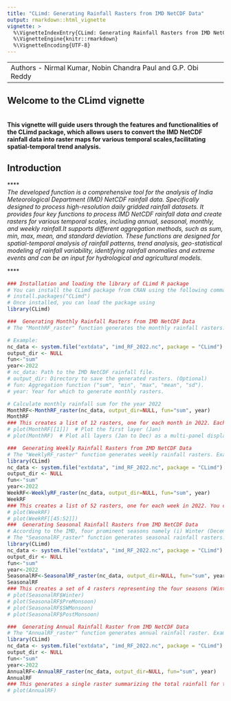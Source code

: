 ---
title: "CLimd: Generating Rainfall Rasters from IMD NetCDF Data"
output: rmarkdown::html_vignette
vignette: >
  %\VignetteIndexEntry{CLimd: Generating Rainfall Rasters from IMD NetCDF Data}
  %\VignetteEngine{knitr::rmarkdown}
  %\VignetteEncoding{UTF-8}
---
---
Authors - Nirmal Kumar, Nobin Chandra Paul and G.P. Obi Reddy
---
## Welcome to the CLimd vignette
***<br/>
*This vignette will guide users through the features and functionalities of the CLimd package, which allows users to convert the IMD NetCDF rainfall data into raster maps for various temporal scales,facilitating spatial-temporal trend analysis.*
***<br/>

## Introduction
****<br/>
*The developed function is a comprehensive tool for the analysis of India Meteorological Department (IMD) NetCDF rainfall data. Specifically designed to process high-resolution daily gridded rainfall datasets. It provides four key functions to process IMD NetCDF rainfall data and create rasters for various temporal scales, including annual, seasonal, monthly, and weekly rainfall.It supports different aggregation methods, such as sum, min, max, mean, and standard deviation. These functions are designed for spatial-temporal analysis of rainfall patterns, trend analysis, geo-statistical modeling of rainfall variability, identifying rainfall anomalies and extreme events and can be an input for hydrological and agricultural models.*

****<br/>

``` {r}
### Installation and loading the library of CLimd R package
# You can install the CLimd package from CRAN using the following command:
# install.packages("CLimd")
# Once installed, you can load the package using
library(CLimd)

###  Generating Monthly Rainfall Rasters from IMD NetCDF Data
# The "MonthRF_raster" function generates the monthly rainfall rasters.

# Example:
nc_data <- system.file("extdata", "imd_RF_2022.nc", package = "CLimd")
output_dir <- NULL
fun<-"sum"
year<-2022
# nc_data: Path to the IMD NetCDF rainfall file.
# output_dir: Directory to save the generated rasters. (Optional)
# fun: Aggregation function ("sum", "min", "max", "mean", "sd").
# year: Year for which to generate monthly rasters.

# Calculate monthly rainfall sum for the year 2022
MonthRF<-MonthRF_raster(nc_data, output_dir=NULL, fun="sum", year)
MonthRF
### This creates a list of 12 rasters, one for each month in 2022. Each raster provides a detailed snapshot of rainfall distribution for that specific month. You can visualize these rasters using the plot function to gain insights into monthly trends and variations in rainfall patterns
# plot(MonthRF[[1]])  # Plot the first layer (Jan)
# plot(MonthRF)  # Plot all layers (Jan to Dec) as a multi-panel display

###  Generating Weekly Rainfall Rasters from IMD NetCDF Data
# The "WeeklyRF_raster" function generates weekly rainfall rasters. Example:
library(CLimd)
nc_data <- system.file("extdata", "imd_RF_2022.nc", package = "CLimd")
output_dir <- NULL
fun<-"sum"
year<-2022
WeekRF<-WeeklyRF_raster(nc_data, output_dir=NULL, fun="sum", year)
WeekRF
### This creates a list of 52 rasters, one for each week in 2022. You can visualize them using the plot function to explore rainfall dynamics at a weekly scale.
# plot(WeekRF)
# plot(WeekRF[[45:52]])
###  Generating Seasonal Rainfall Rasters from IMD NetCDF Data
# According to the IMD, four prominent seasons namely (i) Winter (December-February), (ii) Pre-Monsoon (March–May), (iii) Monsoon (June-September), and (iv) Post-Monsoon (October-November) are dominant in India.
# The "SeasonalRF_raster" function generates seasonal rainfall rasters. Example:
library(CLimd)
nc_data <- system.file("extdata", "imd_RF_2022.nc", package = "CLimd")
output_dir <- NULL
fun<-"sum"
year<-2022
SeasonalRF<-SeasonalRF_raster(nc_data, output_dir=NULL, fun="sum", year)
SeasonalRF
### This creates a set of 4 rasters representing the four seasons (Winter, Pre-Monsoon, Monsoon, and Post-Monsoon) of 2022. Visualize them using the plot function to uncover seasonal rainfall patterns and their impacts
# plot(SeasonalRF$Winter)
# plot(SeasonalRF$PreMonsoon)
# plot(SeasonalRF$SWMonsoon)
# plot(SeasonalRF$PostMonsoon)

###  Generating Annual Rainfall Raster from IMD NetCDF Data
# The "AnnualRF_raster" function generates annual rainfall raster. Example:
library(CLimd)
nc_data <- system.file("extdata", "imd_RF_2022.nc", package = "CLimd")
output_dir <- NULL
fun<-"sum"
year<-2022
AnnualRF<-AnnualRF_raster(nc_data, output_dir=NULL, fun="sum", year)
AnnualRF
### This generates a single raster summarizing the total rainfall for the entire year 2022. Plot this raster to visualize the overall rainfall distribution and identify areas of high and low precipitation.
# plot(AnnualRF)

```


